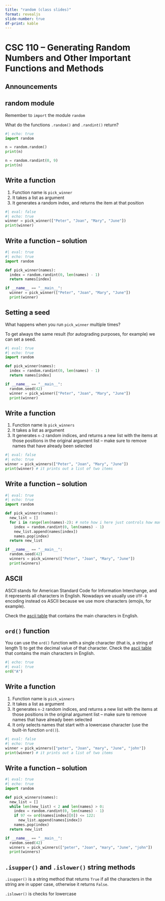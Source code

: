 ```yaml
---
title: "random (class slides)"
format: revealjs
slide-number: true
df-print: kable
---
```


# CSC 110 -- Generating Random Numbers and Other Important Functions and Methods

## Announcements


## random module

Remember to `import` the module `random`

What do the functions `.random()` and `.randint()` return?

```python
#| echo: true
import random

n = random.random()
print(n)

n = random.randint(0, 9)
print(n)
```

## Write a function

1. Function name is `pick_winner`
1. It takes a list as argument
1. It generates a random index, and returns the item at that position

```python
#| eval: false
#| echo: true
winner = pick_winner(["Peter", "Joan", "Mary", "June"])
print(winner)
```

## Write a function -- solution

```python
#| eval: true
#| echo: true
import random

def pick_winner(names):
  index = random.randint(0, len(names) - 1)
  return names[index]

if __name__ == "__main__":
  winner = pick_winner(["Peter", "Joan", "Mary", "June"])
  print(winner)
```

## Setting a seed 

What happens when you run `pick_winner` multiple times?

To get always the same result (for autograding purposes, for example) we can set a seed.

```python
#| eval: true
#| echo: true
import random

def pick_winner(names):
  index = random.randint(0, len(names) - 1)
  return names[index]

if __name__ == "__main__":
  random.seed(42)
  winner = pick_winner(["Peter", "Joan", "Mary", "June"])
  print(winner)
```

## Write a function

1. Function name is `pick_winners`
1. It takes a list as argument
1. It generates `n-2` random indices, and returns a new list with the items at those positions in the original argument list -- make sure to remove names that have already been selected

```python
#| eval: false
#| echo: true
winner = pick_winners(["Peter", "Joan", "Mary", "June"])
print(winner) # it prints out a list of two items
```

## Write a function -- solution

```python
#| eval: true
#| echo: true
import random

def pick_winners(names):
  new_list = []
  for i in range(len(names)-2): # note how i here just controls how many iterations
    index = random.randint(0, len(names) - 1)
    new_list.append(names[index])
    names.pop(index)
  return new_list

if __name__ == "__main__":
  random.seed(42)
  winners = pick_winners(["Peter", "Joan", "Mary", "June"])
  print(winners)
```

## ASCII

ASCII stands for American Standard Code for Information Interchange, and it represents all characters in English. Nowadays we usually use `UTF-8` encoding instead os ASCII because we use more characters (emojis, for example).

Check the [ascii table](ascii-table.html) that contains the main characters in English.

## `ord()` function

You can use the `ord()` function with a single character (that is, a string of length 1) to get the decimal value of that character. Check the [ascii table](ascii-table.html) that contains the main characters in English.

 
```python
#| echo: true
#| eval: true
ord("A")
```

## Write a function

1. Function name is `pick_winners`
1. It takes a list as argument
1. It generates `n-2` random indices, and returns a new list with the items at those positions in the original argument list -- make sure to remove names that have already been selected
1. It only selects names that start with a lowercase character (use the built-in function `ord()`).

```python
#| eval: false
#| echo: true
winner = pick_winners(["peter", "Joan", "mary", "June", "john"])
print(winner) # it prints out a list of two items
```

## Write a function -- solution

```python
#| eval: true
#| echo: true
import random

def pick_winners(names):
  new_list = []
  while len(new_list) < 2 and len(names) > 0:
    index = random.randint(0, len(names) - 1)
    if 97 <= ord(names[index][0]) <= 122:
      new_list.append(names[index])
    names.pop(index)
  return new_list

if __name__ == "__main__":
  random.seed(42)
  winners = pick_winners(["peter", "Joan", "mary", "June", "john"])
  print(winners)
```

## `.isupper()` and `.islower()` string methods

`.isupper()` is a string method that returns `True` if all the characters in the string are in upper case, otherwise it returns `False`.

`.islower()` is checks for lowercase
